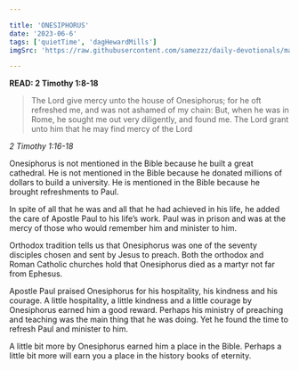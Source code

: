 ```yaml
---

title: 'ONESIPHORUS'
date: '2023-06-6'
tags: ['quietTime', 'dagHewardMills']
imgSrc: 'https://raw.githubusercontent.com/samezzz/daily-devotionals/main/images/evangelist-dag.jpg'

---
```



**READ: 2 Timothy 1:8-18**

>The Lord give mercy unto the house of Onesiphorus; for he oft refreshed me, and was not ashamed of my chain: But, when he was in Rome, he sought me out very diligently, and found me. The Lord grant unto him that he may find mercy of the Lord 

*2 Timothy 1:16-18*

Onesiphorus is not mentioned in the Bible because he built a great cathedral. He is not mentioned in the Bible because he donated millions of dollars to build a university. He is mentioned in the Bible because he brought refreshments to Paul.

In spite of all that he was and all that he had achieved in his life, he added the care of Apostle Paul to his life’s work. Paul was in prison and was at the mercy of those who would remember him and minister to him. 

Orthodox tradition tells us that Onesiphorus was one of the seventy disciples chosen and sent by Jesus to preach. Both the orthodox and Roman Catholic churches hold that Onesiphorus died as a martyr not far from Ephesus.

Apostle Paul praised Onesiphorus for his hospitality, his kindness and his courage. A little hospitality, a little kindness and a little courage by Onesiphorus earned him a good reward. Perhaps his ministry of preaching and teaching was the main thing that he was doing. Yet he found the time to refresh Paul and minister to him. 

A little bit more by Onesiphorus earned him a place in the Bible. Perhaps a little bit more will earn you a place in the history books of eternity. 
